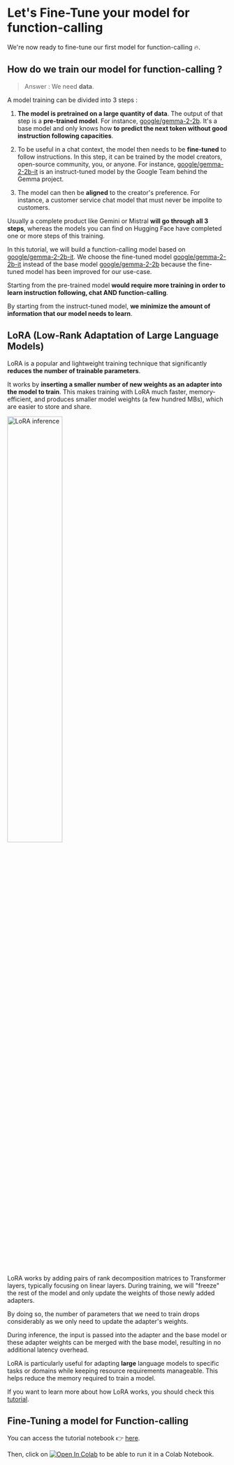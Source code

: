 # Let's Fine-Tune your model for function-calling

We're now ready to fine-tune our first model for function-calling 🔥.

## How do we train our model for function-calling ?

> Answer : We need **data**.

A model training can be divided into 3 steps :

1. **The model is pretrained on a large quantity of data**. The output of that step is a **pre-trained model**. For instance, [google/gemma-2-2b](https://huggingface.co/google/gemma-2-2b). It's a base model and only knows how **to predict the next token without good instruction following capacities**.

2. To be useful in a chat context, the model then needs to be **fine-tuned** to follow instructions. In this step, it can be trained by the model creators, open-source community, you, or anyone. For instance, [google/gemma-2-2b-it](https://huggingface.co/google/gemma-2-2b-it) is an instruct-tuned model by the Google Team behind the Gemma project.

3. The model can then be **aligned** to the creator's preference. For instance, a customer service chat model that must never be impolite to customers.

Usually a complete product like Gemini or Mistral **will go through all 3 steps**, whereas the models you can find on Hugging Face have completed one or more steps of this training.

In this tutorial, we will build a function-calling model based on [google/gemma-2-2b-it](https://huggingface.co/google/gemma-2-2b-it). We choose the fine-tuned model [google/gemma-2-2b-it](https://huggingface.co/google/gemma-2-2b-it) instead of the base model [google/gemma-2-2b](https://huggingface.co/google/gemma-2-2b) because the fine-tuned model has been improved for our use-case.

Starting from the pre-trained model **would require more training in order to learn instruction following, chat AND function-calling**.

By starting from the instruct-tuned model, **we minimize the amount of information that our model needs to learn**.

## LoRA  (Low-Rank Adaptation of Large Language Models)

LoRA is a popular and lightweight training technique that significantly **reduces the number of trainable parameters**.

It works by **inserting a smaller number of new weights as an adapter into the model to train**. This makes training with LoRA much faster, memory-efficient, and produces smaller model weights (a few hundred MBs), which are easier to store and share. 

<img src="https://huggingface.co/datasets/agents-course/course-images/resolve/main/en/unit1/blog_multi-lora-serving_LoRA.gif" alt="LoRA inference" width="50%"/>

LoRA works by adding pairs of rank decomposition matrices to Transformer layers, typically focusing on linear layers. During training, we will "freeze" the rest of the model and only update the weights of those newly added adapters. 

By doing so, the number of parameters that we need to train drops considerably as we only need to update the adapter's weights.

During inference, the input is passed into the adapter and the base model or these adapter weights can be merged with the base model, resulting in no additional latency overhead. 

LoRA is particularly useful for adapting **large** language models to specific tasks or domains while keeping resource requirements manageable. This helps reduce the memory required to train a model.

If you want to learn more about how LoRA works, you should check this [tutorial](https://huggingface.co/learn/nlp-course/chapter11/4?fw=pt).

## Fine-Tuning a model for Function-calling

You can access the tutorial notebook 👉 [here](https://huggingface.co/agents-course/notebooks/blob/main/bonus-unit1/bonus-unit1.ipynb).

Then, click on [![Open In Colab](https://colab.research.google.com/assets/colab-badge.svg)](https://colab.research.google.com/#fileId=https://huggingface.co/agents-course/notebooks/blob/main/bonus-unit1/bonus-unit1.ipynb) to be able to run it in a Colab Notebook.


